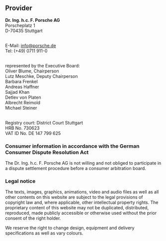 ## Provider

**Dr. Ing. h.c. F. Porsche AG**  
Porscheplatz 1  
D-70435 Stuttgart  
<br />

E-Mail: [info@porsche.de](mailto:info@porsche.de)  
Tel: (+49) 0711 911-0  
<br />

represented by the Executive Board:  
Oliver Blume, Chairperson  
Lutz Meschke, Deputy Chairperson  
Barbara Frenkel  
Andreas Haffner  
Sajjad Khan  
Detlev von Platen  
Albrecht Reimold  
Michael Steiner  
<br />

Registry court: District Court Stuttgart  
HRB No. 730623  
VAT ID No. DE 147 799 625  

### Consumer information in accordance with the German Consumer Dispute Resolution Act

The Dr. Ing. h.c. F. Porsche AG is not willing and not obliged to participate in
a dispute settlement procedure before a consumer arbitration board.

### Legal notice

The texts, images, graphics, animations, video and audio files as well as all
other contents on this website are subject to the legal provisions of copyright
law and, where applicable, other intellectual property rights. The proprietary
content of this website may not be duplicated, distributed, reproduced, made
publicly accessible or otherwise used without the prior consent of the right
holder.
<br />

We reserve the right to change design, equipment and delivery specifications as
well as vary colours.
